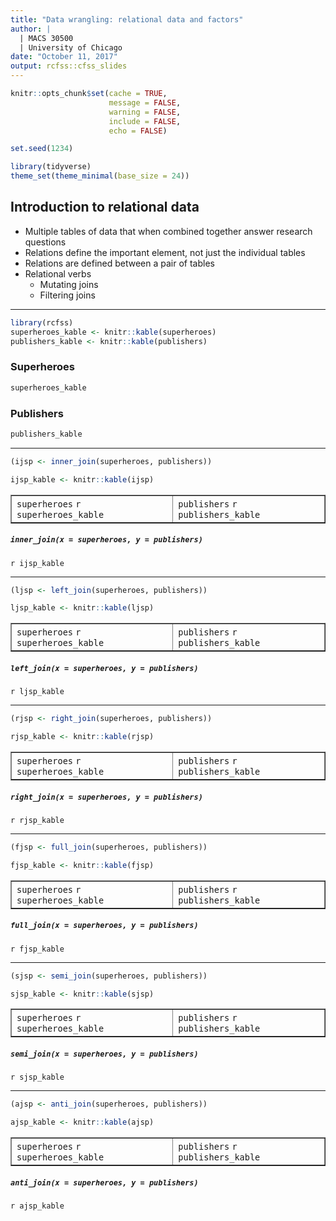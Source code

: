 ```yaml
---
title: "Data wrangling: relational data and factors"
author: |
  | MACS 30500
  | University of Chicago
date: "October 11, 2017"
output: rcfss::cfss_slides
---
```


```r
knitr::opts_chunk$set(cache = TRUE,
                      message = FALSE,
                      warning = FALSE,
                      include = FALSE,
                      echo = FALSE)

set.seed(1234)

library(tidyverse)
theme_set(theme_minimal(base_size = 24))
```

## Introduction to relational data

* Multiple tables of data that when combined together answer research questions
* Relations define the important element, not just the individual tables
* Relations are defined between a pair of tables
* Relational verbs
    * Mutating joins
    * Filtering joins

----

```r
library(rcfss)
superheroes_kable <- knitr::kable(superheroes)
publishers_kable <- knitr::kable(publishers)
```

### Superheroes

```r
superheroes_kable
```

### Publishers

```r
publishers_kable
```

----

```r
(ijsp <- inner_join(superheroes, publishers))
```

```r
ijsp_kable <- knitr::kable(ijsp)
```

<table border = 1>
<tr>
<td valign="top">
  `superheroes`
  `r superheroes_kable`
</td>
<td valign="top">
  `publishers`
  `r publishers_kable`
</td>
</tr>
</table>

##### `inner_join(x = superheroes, y = publishers)`

`r ijsp_kable`

----

```r
(ljsp <- left_join(superheroes, publishers))
```

```r
ljsp_kable <- knitr::kable(ljsp)
```

<table border = 1>
  <tr>
  <td valign="top">
  `superheroes`
  `r superheroes_kable`
  </td>
  <td valign="top">
  `publishers`
  `r publishers_kable`
  </td>
  </tr>
</table>

##### `left_join(x = superheroes, y = publishers)`

`r ljsp_kable`

----

```r
(rjsp <- right_join(superheroes, publishers))
```

```r
rjsp_kable <- knitr::kable(rjsp)
```

<table border = 1>
  <tr>
  <td valign="top">
  `superheroes`
  `r superheroes_kable`
  </td>
  <td valign="top">
  `publishers`
  `r publishers_kable`
  </td>
  </tr>
</table>

##### `right_join(x = superheroes, y = publishers)`

`r rjsp_kable`

----

```r
(fjsp <- full_join(superheroes, publishers))
```

```r
fjsp_kable <- knitr::kable(fjsp)
```

<table border = 1>
<tr>
<td valign="top">
  `superheroes`
  `r superheroes_kable`
</td>
<td valign="top">
  `publishers`
  `r publishers_kable`
</td>
</tr>
</table>

##### `full_join(x = superheroes, y = publishers)`

`r fjsp_kable`

----

```r
(sjsp <- semi_join(superheroes, publishers))
```

```r
sjsp_kable <- knitr::kable(sjsp)
```

<table border = 1>
  <tr>
  <td valign="top">
  `superheroes`
  `r superheroes_kable`
  </td>
  <td valign="top">
  `publishers`
  `r publishers_kable`
  </td>
</tr>
</table>

##### `semi_join(x = superheroes, y = publishers)`

`r sjsp_kable`

----

```r
(ajsp <- anti_join(superheroes, publishers))
```

```r
ajsp_kable <- knitr::kable(ajsp)
```

<table border = 1>
  <tr>
  <td valign="top">
  `superheroes`
  `r superheroes_kable`
  </td>
  <td valign="top">
  `publishers`
  `r publishers_kable`
  </td>
</tr>
</table>

##### `anti_join(x = superheroes, y = publishers)`

`r ajsp_kable`


